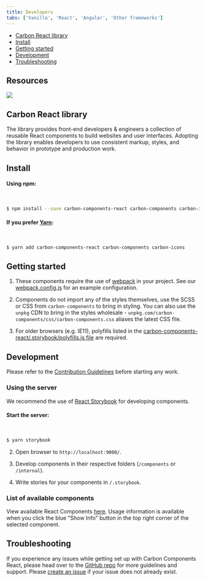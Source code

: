```yaml
---
title: Developers
tabs: ['Vanilla', 'React', 'Angular', 'Other frameworks']
---
```


<AnchorLinks>

- [Carbon React library](#carbon-react-library)
- [Install](#install)
- [Getting started](#getting-started)
- [Development](#development)
- [Troubleshooting](#troubleshooting)

</AnchorLinks>

## Resources

<GridWrapper col_lg="8" flex="true" bleed="true">
  <ClickableTile
    title="Try React components with CodeSandbox."
    href="https://codesandbox.io/s/x2mjypo6pp"
    type="resource">

![](images/codesandbox.png)

  </ClickableTile>
</GridWrapper>

## Carbon React library

The library provides front-end developers & engineers a collection of reusable React components to build websites and user interfaces. Adopting the library enables developers to use consistent markup, styles, and behavior in prototype and production work.

## Install

#### Using npm:

<br />

```bash
$ npm install --save carbon-components-react carbon-components carbon-icons
```

#### If you prefer [Yarn](https://yarnpkg.com/en/):

<br />

```bash
$ yarn add carbon-components-react carbon-components carbon-icons
```

## Getting started

1.  These components require the use of [webpack](https://webpack.js.org/guides/getting-started/) in your project. See our [webpack.config.js](https://github.com/carbon-design-system/carbon-components-react/blob/master/.storybook/webpack.config.js) for an example configuration.

2.  Components do not import any of the styles themselves, use the SCSS or CSS from `carbon-components` to bring in styling. You can also use the `unpkg` CDN to bring in the styles wholesale - `unpkg.com/carbon-components/css/carbon-components.css` aliases the latest CSS file.

3.  For older browsers (e.g. IE11), polyfills listed in the [carbon-components-react/.storybook/polyfills.js file](https://github.com/carbon-design-system/carbon-components-react/blob/master/.storybook/polyfills.js) are required.

## Development

Please refer to the [Contribution Guidelines](https://github.com/carbon-design-system/carbon-components-react/blob/master/.github/CONTRIBUTING.md) before starting any work.

### Using the server

We recommend the use of [React Storybook](https://github.com/storybooks/react-storybook) for developing components.

#### Start the server:

<br />

```bash
$ yarn storybook
```

2.  Open browser to `http://localhost:9000/`.

3.  Develop components in their respective folders (`/components` or `/internal`).

4.  Write stories for your components in `/.storybook`.

### List of available components

View available React Components [here](http://react.carbondesignsystem.com). Usage information is available when you click the blue "Show Info" button in the top right corner of the selected component.

## Troubleshooting

If you experience any issues while getting set up with Carbon Components React, please head over to the [GitHub repo](https://github.com/carbon-design-system/carbon-components-react) for more guidelines and support. Please [create an issue](https://github.com/carbon-design-system/carbon-components-react/issues) if your issue does not already exist.
